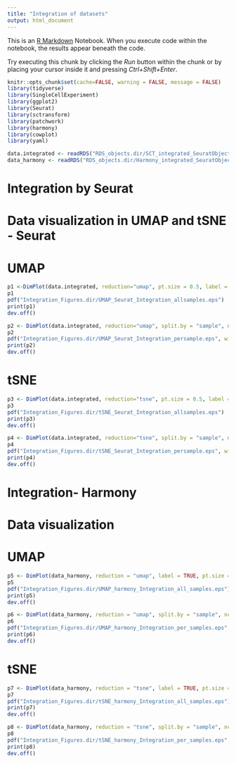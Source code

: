 ```yaml
---
title: "Integration of datasets"
output: html_document
---
```


This is an [R Markdown](http://rmarkdown.rstudio.com) Notebook. When you execute code within the notebook, the results appear beneath the code. 

Try executing this chunk by clicking the *Run* button within the chunk or by placing your cursor inside it and pressing *Ctrl+Shift+Enter*. 

```r
knitr::opts_chunk$set(cache=FALSE, warning = FALSE, message = FALSE)
library(tidyverse)
library(SingleCellExperiment)
library(ggplot2)
library(Seurat)
library(sctransform)
library(patchwork)
library(harmony)
library(cowplot)
library(yaml)

data.integrated <- readRDS("RDS_objects.dir/SCT_integrated_SeuratObject.rds")
data_harmony <- readRDS("RDS_objects.dir/Harmony_integrated_SeuratObject.rds")

```

# Integration by Seurat 

# Data visualization in UMAP and tSNE - Seurat
# UMAP

```r

p1 <-DimPlot(data.integrated, reduction="umap", pt.size = 0.5, label = TRUE)
p1
pdf("Integration_Figures.dir/UMAP_Seurat_Integration_allsamples.eps")
print(p1)
dev.off()

p2 <- DimPlot(data.integrated, reduction="umap", split.by = "sample", ncol = 4, label = TRUE, pt.size = 0.5)
p2
pdf("Integration_Figures.dir/UMAP_Seurat_Integration_persample.eps", width=15, height=15)
print(p2)
dev.off()
```

# tSNE

```r

p3 <- DimPlot(data.integrated, reduction="tsne", pt.size = 0.5, label = TRUE)
p3
pdf("Integration_Figures.dir/tSNE_Seurat_Integration_allsamples.eps")
print(p3)
dev.off()

p4 <- DimPlot(data.integrated, reduction="tsne", split.by = "sample", ncol=4, label = TRUE, pt.size = 0.5)
p4
pdf("Integration_Figures.dir/tSNE_Seurat_Integration_persample.eps", width=15, height=15)
print(p4)
dev.off()

```

# Integration- Harmony

# Data visualization
# UMAP

```r

p5 <- DimPlot(data_harmony, reduction = "umap", label = TRUE, pt.size = .1)
p5
pdf("Integration_Figures.dir/UMAP_harmony_Integration_all_samples.eps")
print(p5)
dev.off()

p6 <- DimPlot(data_harmony, reduction = "umap", split.by = "sample", ncol = 4, label = TRUE)
p6
pdf("Integration_Figures.dir/UMAP_harmony_Integration_per_samples.eps", width=15, height=15)
print(p6)
dev.off()
```

# tSNE

```r

p7 <- DimPlot(data_harmony, reduction = "tsne", label = TRUE, pt.size = .1)
p7
pdf("Integration_Figures.dir/tSNE_harmony_Integration_all_samples.eps")
print(p7)
dev.off()

p8 <- DimPlot(data_harmony, reduction = "tsne", split.by = "sample", ncol = 4, label = TRUE)
p8
pdf("Integration_Figures.dir/tSNE_harmony_Integration_per_samples.eps", width=15, height=15)
print(p8)
dev.off()
```


